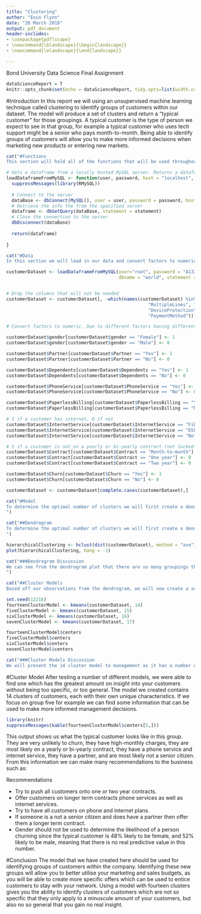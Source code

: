 ```yaml
---
title: "Clustering"
author: "Eoin Flynn"
date: "26 March 2018"
output: pdf_document
header-includes:
- \usepackage{pdflscape}
- \newcommand{\blandscape}{\begin{landscape}}
- \newcommand{\elandscape}{\end{landscape}}

---
```


\centering
Bond University\linebreak
Data Science\linebreak
Final Assignment


\raggedright
\clearpage
\tableofcontents
\clearpage

```r
dataScienceReport = T
knitr::opts_chunk$set(echo = dataScienceReport, tidy.opts=list(width.cutoff=60),tidy=TRUE)
```

#Introduction
In this report we will using an unsupervised machine learning technique called clustering to identify groups of customers within our dataset. The model will produce a set of clusters and return a "typical customer" for those groupings. A typical customer is the type of person we expect to see in that group, for example a typical customer who uses tech support might be a senior who pays month-to-month. Being able to identify groups of customers will allow you to make more informed decisions when marketing new products or entering new markets. 


```r
cat("#Functions
This section will hold all of the functions that will be used throughout this markdown.")
```
```r
# Gets a dataframe from a locally hosted MySQL server. Returns a dataframe
loadDataframeFromMySQL <- function(user, password, host = "localhost", dbname, statement, port = 3306){
  suppressMessages(library(RMySQL))
  
  # Connect to the server
  dataBase <- dbConnect(MySQL(), user = user, password = password, host = host, dbname = dbname, port = port)
  # Retrieve the info the from the specified server
  dataframe <- dbGetQuery(dataBase, statement = statement)
  # Close the connection to the server
  dbDisconnect(dataBase)
  
  return(dataframe)
  
}

```


```r
cat("#Data
In this section we will load in our data and convert factors to numeric for clustering")
```
```r
customerDataset <- loadDataframeFromMySQL(user="root", password = "A13337995", 
                                          dbname = "world", statement = "Select * from world.customerChurn")


# Drop the columns that will not be needed
customerDataset <- customerDataset[, -which(names(customerDataset) %in% c("customerID",
                                                     "MultipleLines", "OnlineSecurity", "OnlineBackup",
                                                     "DeviceProtection","TechSupport", "StreamingTV", "StreamingMovies",
                                                     "PaymentMethod"))]

# Convert factors to numeric. Due to different factors having different levels this could not have been done any faster using a function

customerDataset$gender[customerDataset$gender == "Female"] <- 1
customerDataset$gender[customerDataset$gender == "Male"] <- 0

customerDataset$Partner[customerDataset$Partner == "Yes"] <- 1
customerDataset$Partner[customerDataset$Partner == "No"] <- 0

customerDataset$Dependents[customerDataset$Dependents == "Yes"] <- 1
customerDataset$Dependents[customerDataset$Dependents == "No"] <- 0

customerDataset$PhoneService[customerDataset$PhoneService == "Yes"] <- 1
customerDataset$PhoneService[customerDataset$PhoneService == "No"] <- 0

customerDataset$PaperlessBilling[customerDataset$PaperlessBilling == "Yes"] <- 1
customerDataset$PaperlessBilling[customerDataset$PaperlessBilling == "No"] <- 0

# 1 if a customer has internet, 0 if not
customerDataset$InternetService[customerDataset$InternetService == "Fiber optic"] <- 1
customerDataset$InternetService[customerDataset$InternetService == "DSL"] <- 1
customerDataset$InternetService[customerDataset$InternetService == "No"] <- 0

# 1 if a customer is not on a yearly or bi-yearly contract (not locked in)
customerDataset$Contract[customerDataset$Contract == "Month-to-month"] <- 1
customerDataset$Contract[customerDataset$Contract == "One year"] <- 0
customerDataset$Contract[customerDataset$Contract == "Two year"] <- 0

customerDataset$Churn[customerDataset$Churn == "Yes"] <- 1
customerDataset$Churn[customerDataset$Churn == "No"] <- 0

customerDataset <- customerDataset[complete.cases(customerDataset),]
```


```r
cat("#Model  
To determine the optimal number of clusters we will first create a dendrogram view how far we can drill down and then produce a series of models using different values that look reasonable on the dendrogram. Picking the right number of clusters is highly subjective and varies by dataset so there is no golden number, that is why we are creating our series of models and presenting the one to management which has the best insight.
")
```

```r
cat("##Dendrogram            
To determine the optimal number of clusters we will first create a dendrogram to view how far we can drill down and then produce a series of models using different values that look reasonable on the dendrogram.
")
```
```r
hierarchicalClustering <- hclust(dist(customerDataset), method = "ave") 
plot(hierarchicalClustering, hang = -1)

```

```r
cat("###Dendrogram Discussion          
We can see from the dendrogram plot that there are so many groupings that it becomes a blur where we cannot make-out any groupings at all. If we were to create a clustering model which drills down all the way then it would have zero insight for management since it would apply to such a finite grouping of customers, on the flip side, if we use a model with too few customers then the model will lack specificity and thus also provide little to no insight to management. Looking at the dendrogram we can see that between 14 and 17 clusters breaks the data down so that it is not too specific, but also not too general.
")
```

```r
cat("##Cluster Models  
Based off our observations from the dendrogram, we will now create a series of models and compare them to analyse which has the greatest insight for management.")
```
```r
set.seed(12216)
fourteenClusterModel <- kmeans(customerDataset, 14)
fiveClusterModel <- kmeans(customerDataset, 15)
sixClusterModel <- kmeans(customerDataset, 16)
sevenClusterModel <- kmeans(customerDataset, 17)

fourteenClusterModel$centers
fiveClusterModel$centers
sixClusterModel$centers
sevenClusterModel$centers
```
```r
cat("###Cluster Models Discussion          
We will present the 14 cluster model to management as it has a number of rows which will be of a great benefit to them for gaining better insight into their customers. If we look at row 5 in particular we can see a clear grouping of customers where very few churn. The group is split almost 50/50 between men and women, with slightly more men in the group than women. The typical member of this group is very unlikely to be a senior but is extremely likely to have a partner. The group one of few where the average customer definitely has a phone service and internet service, and this may be the key as to why they are extremely unlikely to churn. Another key may be the fact that they are more likely to be a lock in contract (one or two years) as opposed being on a month to month plan. The recommendations for how this data could be used in a business sense can be found in the management section of the report.")
```

#Cluster Model
After testing a number of different models, we were able to find one which has the greatest amount on insight into your customers without being too specific, or too general. The model we created contains 14 clusters of customers, each with their own unique characteristics. If we focus on group five for example we can find some information that can be used to make more informed management decisions.

```r
library(knitr)
suppressMessages(kable(fourteenClusterModel$centers[5,]))
```

This output shows us what the typical customer looks like in this group. They are very unlikely to churn, they have high-monthly charges, they are most likely on a yearly or bi-yearly contract, they have a phone service and internet service, they have a partner, and are most likely not a senior citizen. From this information we can make many recommendations to the business such as: \linebreak

Recommendations

  + Try to push all customers onto one or two year contracts.
  + Offer customers on longer term contracts phone services as well as internet services.
  + Try to have all customers on phone and internet plans.
  + If someone is a not a senior citizen and does have a partner then offer them a longer term contract.
  + Gender should not be used to determine the likelihood of a person churning since the typical customer is 48% likely to be female, and 52% likely to be male, meaning that there is no real predictive value in this number.

#Conclusion
The model that we have created here should be used for identifying groups of customers within the company. Identifying these new groups will allow you to better utilise your marketing and sales budgets, as you will be able to create more specific offers which can be used to entice customers to stay with your network. Using a model with fourteen clusters gives you the ability to identify clusters of customers which are not so specific that they only apply to a minuscule amount of your customers, but also no so general that you gain no real insight. 






